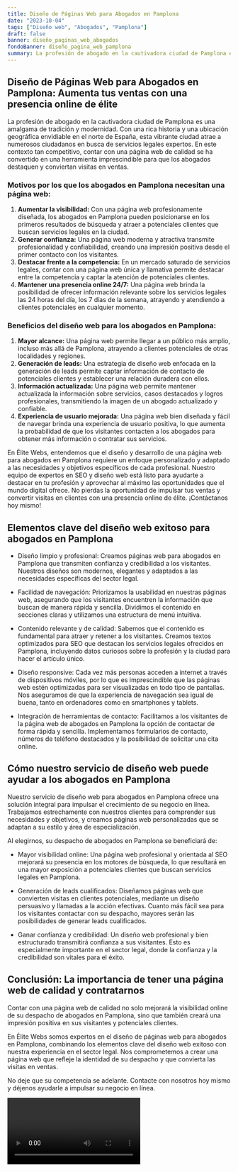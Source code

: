 ```yaml
---
title: Diseño de Páginas Web para Abogados en Pamplona
date: "2023-10-04"
tags: ["Diseño web", "Abogados", "Pamplona"]
draft: false
banner: diseño_paginas_web_abogados
fondoBanner: diseño_pagina_web_pamplona
summary: La profesión de abogado en la cautivadora ciudad de Pamplona es una amalgama de tradición y modernidad. Con una rica historia y una ubicación geográfica envidiable en el norte de España, esta vibrante ciudad atrae a numerosos ciudadanos en busca de servicios legales expertos. En este contexto tan competitivo, contar con una página web de calidad se ha convertido en una herramienta imprescindible para que los abogados destaquen y conviertan visitas en ventas.
---
```



## Diseño de Páginas Web para Abogados en Pamplona: Aumenta tus ventas con una presencia online de élite

La profesión de abogado en la cautivadora ciudad de Pamplona es una amalgama de tradición y modernidad. Con una rica historia y una ubicación geográfica envidiable en el norte de España, esta vibrante ciudad atrae a numerosos ciudadanos en busca de servicios legales expertos. En este contexto tan competitivo, contar con una página web de calidad se ha convertido en una herramienta imprescindible para que los abogados destaquen y conviertan visitas en ventas.

### Motivos por los que los abogados en Pamplona necesitan una página web:

1. **Aumentar la visibilidad:** Con una página web profesionamente diseñada, los abogados en Pamplona pueden posicionarse en los primeros resultados de búsqueda y atraer a potenciales clientes que buscan servicios legales en la ciudad.
2. **Generar confianza:** Una página web moderna y atractiva transmite profesionalidad y confiabilidad, creando una impresión positiva desde el primer contacto con los visitantes.
3. **Destacar frente a la competencia:** En un mercado saturado de servicios legales, contar con una página web única y llamativa permite destacar entre la competencia y captar la atención de potenciales clientes.
4. **Mantener una presencia online 24/7:** Una página web brinda la posibilidad de ofrecer información relevante sobre los servicios legales las 24 horas del día, los 7 días de la semana, atrayendo y atendiendo a clientes potenciales en cualquier momento.

### Beneficios del diseño web para los abogados en Pamplona:

1. **Mayor alcance:** Una página web permite llegar a un público más amplio, incluso más allá de Pamplona, atrayendo a clientes potenciales de otras localidades y regiones.
2. **Generación de leads:** Una estrategia de diseño web enfocada en la generación de leads permite captar información de contacto de potenciales clientes y establecer una relación duradera con ellos.
3. **Información actualizada:** Una página web permite mantener actualizada la información sobre servicios, casos destacados y logros profesionales, transmitiendo la imagen de un abogado actualizado y confiable.
4. **Experiencia de usuario mejorada:** Una página web bien diseñada y fácil de navegar brinda una experiencia de usuario positiva, lo que aumenta la probabilidad de que los visitantes contacten a los abogados para obtener más información o contratar sus servicios.

En Élite Webs, entendemos que el diseño y desarrollo de una página web para abogados en Pamplona requiere un enfoque personalizado y adaptado a las necesidades y objetivos específicos de cada profesional. Nuestro equipo de expertos en SEO y diseño web está listo para ayudarte a destacar en tu profesión y aprovechar al máximo las oportunidades que el mundo digital ofrece. No pierdas la oportunidad de impulsar tus ventas y convertir visitas en clientes con una presencia online de élite. ¡Contáctanos hoy mismo!

<GifSeo />

<Cta />

## Elementos clave del diseño web exitoso para abogados en Pamplona

- Diseño limpio y profesional: Creamos páginas web para abogados en Pamplona que transmiten confianza y credibilidad a los visitantes. Nuestros diseños son modernos, elegantes y adaptados a las necesidades específicas del sector legal.

- Facilidad de navegación: Priorizamos la usabilidad en nuestras páginas web, asegurando que los visitantes encuentren la información que buscan de manera rápida y sencilla. Dividimos el contenido en secciones claras y utilizamos una estructura de menú intuitiva.

- Contenido relevante y de calidad: Sabemos que el contenido es fundamental para atraer y retener a los visitantes. Creamos textos optimizados para SEO que destacan los servicios legales ofrecidos en Pamplona, incluyendo datos curiosos sobre la profesión y la ciudad para hacer el artículo único.

- Diseño responsive: Cada vez más personas acceden a internet a través de dispositivos móviles, por lo que es imprescindible que las páginas web estén optimizadas para ser visualizadas en todo tipo de pantallas. Nos aseguramos de que la experiencia de navegación sea igual de buena, tanto en ordenadores como en smartphones y tablets.

- Integración de herramientas de contacto: Facilitamos a los visitantes de la página web de abogados en Pamplona la opción de contactar de forma rápida y sencilla. Implementamos formularios de contacto, números de teléfono destacados y la posibilidad de solicitar una cita online.

## Cómo nuestro servicio de diseño web puede ayudar a los abogados en Pamplona

Nuestro servicio de diseño web para abogados en Pamplona ofrece una solución integral para impulsar el crecimiento de su negocio en línea. Trabajamos estrechamente con nuestros clientes para comprender sus necesidades y objetivos, y creamos páginas web personalizadas que se adaptan a su estilo y área de especialización.

Al elegirnos, su despacho de abogados en Pamplona se beneficiará de:

- Mayor visibilidad online: Una página web profesional y orientada al SEO mejorará su presencia en los motores de búsqueda, lo que resultará en una mayor exposición a potenciales clientes que buscan servicios legales en Pamplona.

- Generación de leads cualificados: Diseñamos páginas web que convierten visitas en clientes potenciales, mediante un diseño persuasivo y llamadas a la acción efectivas. Cuanto más fácil sea para los visitantes contactar con su despacho, mayores serán las posibilidades de generar leads cualificados.

- Ganar confianza y credibilidad: Un diseño web profesional y bien estructurado transmitirá confianza a sus visitantes. Esto es especialmente importante en el sector legal, donde la confianza y la credibilidad son vitales para el éxito.

## Conclusión: La importancia de tener una página web de calidad y contratarnos

Contar con una página web de calidad no solo mejorará la visibilidad online de su despacho de abogados en Pamplona, sino que también creará una impresión positiva en sus visitantes y potenciales clientes.

En Élite Webs somos expertos en el diseño de páginas web para abogados en Pamplona, combinando los elementos clave del diseño web exitoso con nuestra experiencia en el sector legal. Nos comprometemos a crear una página web que refleje la identidad de su despacho y que convierta las visitas en ventas.

No deje que su competencia se adelante. Contacte con nosotros hoy mismo y déjenos ayudarle a impulsar su negocio en línea.

<Video />

<CtaBot job="Abogados" city="Pamplona" />

<Gmaps query="Pamplona+españa+maps" />
